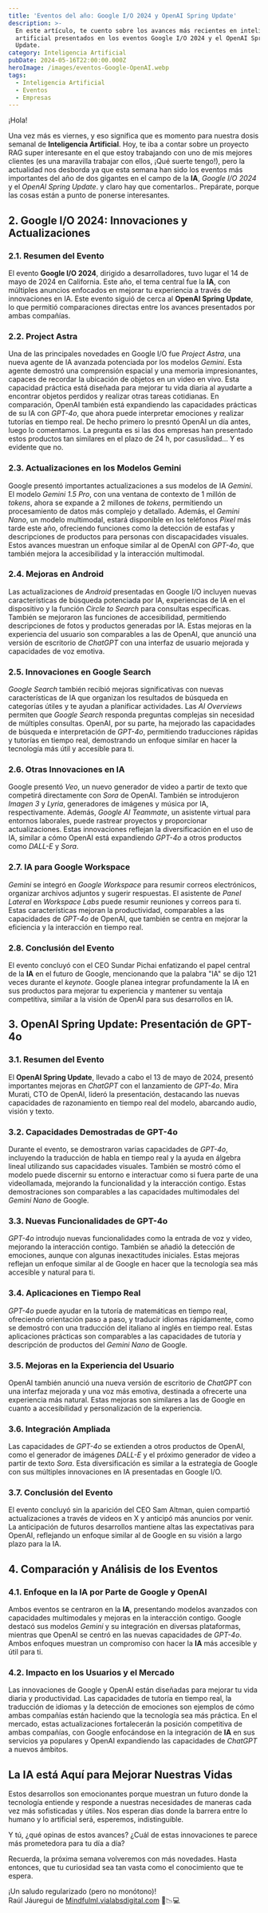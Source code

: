```yaml
---
title: 'Eventos del año: Google I/O 2024 y OpenAI Spring Update'
description: >-
  En este artículo, te cuento sobre los avances más recientes en inteligencia
  artificial presentados en los eventos Google I/O 2024 y el OpenAI Spring
  Update. 
category: Inteligencia Artificial
pubDate: 2024-05-16T22:00:00.000Z
heroImage: /images/eventos-Google-OpenAI.webp
tags:
  - Inteligencia Artificial
  - Eventos
  - Empresas
---
```


¡Hola!

Una vez más es viernes, y eso significa que es momento para nuestra dosis semanal de **Inteligencia Artificial**. Hoy, te iba a contar sobre un proyecto RAG super interesante en el que estoy trabajando con uno de mis mejores clientes (es una maravilla trabajar con ellos, ¡Qué suerte tengo!), pero la actualidad nos desborda ya que esta semana han sido los eventos más importantes del año de dos gigantes en el campo de la **IA**, *Google I/O 2024* y el *OpenAI Spring Update*. y claro hay que comentarlos.. Prepárate, porque las cosas están a punto de ponerse interesantes.

## 2. Google I/O 2024: Innovaciones y Actualizaciones

### 2.1. Resumen del Evento

El evento **Google I/O 2024**, dirigido a desarrolladores, tuvo lugar el 14 de mayo de 2024 en California. Este año, el tema central fue la **IA**, con múltiples anuncios enfocados en mejorar tu experiencia a través de innovaciones en IA. Este evento siguió de cerca al **OpenAI Spring Update**, lo que permitió comparaciones directas entre los avances presentados por ambas compañías.

### 2.2. Project Astra

Una de las principales novedades en Google I/O fue *Project Astra*, una nueva agente de IA avanzada potenciada por los modelos *Gemini*. Esta agente demostró una comprensión espacial y una memoria impresionantes, capaces de recordar la ubicación de objetos en un video en vivo. Esta capacidad práctica está diseñada para mejorar tu vida diaria al ayudarte a encontrar objetos perdidos y realizar otras tareas cotidianas. En comparación, OpenAI también está expandiendo las capacidades prácticas de su IA con *GPT-4o*, que ahora puede interpretar emociones y realizar tutorías en tiempo real. De hecho primero lo presntó OpenAI un día antes, luego lo comentamos. La pregunta es si las dos empresas han presentado estos productos tan similares en el plazo de 24 h, por casuslidad... Y es evidente que no.

### 2.3. Actualizaciones en los Modelos Gemini

Google presentó importantes actualizaciones a sus modelos de IA *Gemini*. El modelo *Gemini 1.5 Pro*, con una ventana de contexto de 1 millón de *tokens*, ahora se expande a 2 millones de *tokens*, permitiendo un procesamiento de datos más complejo y detallado. Además, el *Gemini Nano*, un modelo multimodal, estará disponible en los teléfonos *Pixel* más tarde este año, ofreciendo funciones como la detección de estafas y descripciones de productos para personas con discapacidades visuales. Estos avances muestran un enfoque similar al de OpenAI con *GPT-4o*, que también mejora la accesibilidad y la interacción multimodal.

### 2.4. Mejoras en Android

Las actualizaciones de *Android* presentadas en Google I/O incluyen nuevas características de búsqueda potenciada por IA, experiencias de IA en el dispositivo y la función *Circle to Search* para consultas específicas. También se mejoraron las funciones de accesibilidad, permitiendo descripciones de fotos y productos generadas por IA. Estas mejoras en la experiencia del usuario son comparables a las de OpenAI, que anunció una versión de escritorio de *ChatGPT* con una interfaz de usuario mejorada y capacidades de voz emotiva.

### 2.5. Innovaciones en Google Search

*Google Search* también recibió mejoras significativas con nuevas características de IA que organizan los resultados de búsqueda en categorías útiles y te ayudan a planificar actividades. Las *AI Overviews* permiten que *Google Search* responda preguntas complejas sin necesidad de múltiples consultas. OpenAI, por su parte, ha mejorado las capacidades de búsqueda e interpretación de *GPT-4o*, permitiendo traducciones rápidas y tutorías en tiempo real, demostrando un enfoque similar en hacer la tecnología más útil y accesible para ti.

### 2.6. Otras Innovaciones en IA

Google presentó *Veo*, un nuevo generador de video a partir de texto que competirá directamente con *Sora* de OpenAI. También se introdujeron *Imagen 3* y *Lyria*, generadores de imágenes y música por IA, respectivamente. Además, *Google AI Teammate*, un asistente virtual para entornos laborales, puede rastrear proyectos y proporcionar actualizaciones. Estas innovaciones reflejan la diversificación en el uso de IA, similar a cómo OpenAI está expandiendo *GPT-4o* a otros productos como *DALL-E* y *Sora*.

### 2.7. IA para Google Workspace

*Gemini* se integró en *Google Workspace* para resumir correos electrónicos, organizar archivos adjuntos y sugerir respuestas. El asistente de *Panel Lateral* en *Workspace Labs* puede resumir reuniones y correos para ti. Estas características mejoran la productividad, comparables a las capacidades de *GPT-4o* de OpenAI, que también se centra en mejorar la eficiencia y la interacción en tiempo real.

### 2.8. Conclusión del Evento

El evento concluyó con el CEO Sundar Pichai enfatizando el papel central de la **IA** en el futuro de Google, mencionando que la palabra "IA" se dijo 121 veces durante el *keynote*. Google planea integrar profundamente la IA en sus productos para mejorar tu experiencia y mantener su ventaja competitiva, similar a la visión de OpenAI para sus desarrollos en IA.

## 3. OpenAI Spring Update: Presentación de GPT-4o

### 3.1. Resumen del Evento

El **OpenAI Spring Update**, llevado a cabo el 13 de mayo de 2024, presentó importantes mejoras en *ChatGPT* con el lanzamiento de *GPT-4o*. Mira Murati, CTO de OpenAI, lideró la presentación, destacando las nuevas capacidades de razonamiento en tiempo real del modelo, abarcando audio, visión y texto.

### 3.2. Capacidades Demostradas de GPT-4o

Durante el evento, se demostraron varias capacidades de *GPT-4o*, incluyendo la traducción de habla en tiempo real y la ayuda en álgebra lineal utilizando sus capacidades visuales. También se mostró cómo el modelo puede discernir su entorno e interactuar como si fuera parte de una videollamada, mejorando la funcionalidad y la interacción contigo. Estas demostraciones son comparables a las capacidades multimodales del *Gemini Nano* de Google.

### 3.3. Nuevas Funcionalidades de GPT-4o

*GPT-4o* introdujo nuevas funcionalidades como la entrada de voz y video, mejorando la interacción contigo. También se añadió la detección de emociones, aunque con algunas inexactitudes iniciales. Estas mejoras reflejan un enfoque similar al de Google en hacer que la tecnología sea más accesible y natural para ti.

### 3.4. Aplicaciones en Tiempo Real

*GPT-4o* puede ayudar en la tutoría de matemáticas en tiempo real, ofreciendo orientación paso a paso, y traducir idiomas rápidamente, como se demostró con una traducción del italiano al inglés en tiempo real. Estas aplicaciones prácticas son comparables a las capacidades de tutoría y descripción de productos del *Gemini Nano* de Google.

### 3.5. Mejoras en la Experiencia del Usuario

OpenAI también anunció una nueva versión de escritorio de *ChatGPT* con una interfaz mejorada y una voz más emotiva, destinada a ofrecerte una experiencia más natural. Estas mejoras son similares a las de Google en cuanto a accesibilidad y personalización de la experiencia.

### 3.6. Integración Ampliada

Las capacidades de *GPT-4o* se extienden a otros productos de OpenAI, como el generador de imágenes *DALL-E* y el próximo generador de video a partir de texto *Sora*. Esta diversificación es similar a la estrategia de Google con sus múltiples innovaciones en IA presentadas en Google I/O.

### 3.7. Conclusión del Evento

El evento concluyó sin la aparición del CEO Sam Altman, quien compartió actualizaciones a través de videos en X y anticipó más anuncios por venir. La anticipación de futuros desarrollos mantiene altas las expectativas para OpenAI, reflejando un enfoque similar al de Google en su visión a largo plazo para la IA.

## 4. Comparación y Análisis de los Eventos

### 4.1. Enfoque en la IA por Parte de Google y OpenAI

Ambos eventos se centraron en la **IA**, presentando modelos avanzados con capacidades multimodales y mejoras en la interacción contigo. Google destacó sus modelos *Gemini* y su integración en diversas plataformas, mientras que OpenAI se centró en las nuevas capacidades de *GPT-4o*. Ambos enfoques muestran un compromiso con hacer la **IA** más accesible y útil para ti.

### 4.2. Impacto en los Usuarios y el Mercado

Las innovaciones de Google y OpenAI están diseñadas para mejorar tu vida diaria y productividad. Las capacidades de tutoría en tiempo real, la traducción de idiomas y la detección de emociones son ejemplos de cómo ambas compañías están haciendo que la tecnología sea más práctica. En el mercado, estas actualizaciones fortalecerán la posición competitiva de ambas compañías, con Google enfocándose en la integración de **IA** en sus servicios ya populares y OpenAI expandiendo las capacidades de *ChatGPT* a nuevos ámbitos.

## La **IA** está Aquí para Mejorar Nuestras Vidas

Estos desarrollos son emocionantes porque muestran un futuro donde la tecnología entiende y responde a nuestras necesidades de maneras cada vez más sofisticadas y útiles. Nos esperan días donde la barrera entre lo humano y lo artificial será, esperemos, indistinguible.

Y tú, ¿qué opinas de estos avances? ¿Cuál de estas innovaciones te parece más prometedora para tu día a día?

Recuerda, la próxima semana volveremos con más novedades. Hasta entonces, que tu curiosidad sea tan vasta como el conocimiento que te espera.

¡Un saludo regularizado (pero no monótono)!\
Raúl Jáuregui de [Mindfulml.vialabsdigital.com](http://mindfulml.vialabsdigital.com) 🌟📉💻
